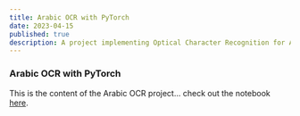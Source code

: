 ```yaml
---
title: Arabic OCR with PyTorch
date: 2023-04-15
published: true
description: A project implementing Optical Character Recognition for Arabic text using PyTorch.
---
```


### Arabic OCR with PyTorch

This is the content of the Arabic OCR project... check out the notebook [here](/Arabic_OCR_PyTorch.html).



    
